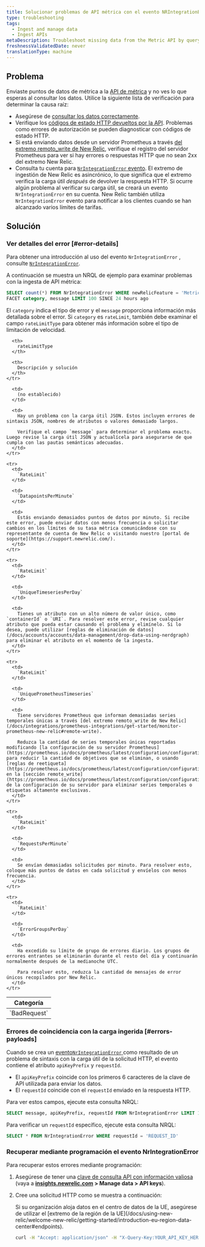 ```yaml
---
title: Solucionar problemas de API métrica con el evento NRIntegrationError
type: troubleshooting
tags:
  - Ingest and manage data
  - Ingest APIs
metaDescription: Troubleshoot missing data from the Metric API by querying NRIntegrationError data.
freshnessValidatedDate: never
translationType: machine
---
```


## Problema

Enviaste puntos de datos de métrica a la [API de métrica](/docs/introduction-new-relic-metric-api) y no ves lo que esperas al consultar los datos. Utilice la siguiente lista de verificación para determinar la causa raíz:

* Asegúrese de [consultar los datos correctamente](/docs/introduction-new-relic-metric-api#view-and-query).
* Verifique los [códigos de estado HTTP devueltos por la API](/docs/report-metrics-metric-api#response-validation). Problemas como errores de autorización se pueden diagnosticar con códigos de estado HTTP.
* Si está enviando datos desde un servidor Prometheus a través [del extremo remoto_write de New Relic](/docs/integrations/prometheus-integrations/get-started/monitor-prometheus-new-relic#remote-write), verifique el registro del servidor Prometheus para ver si hay errores o respuestas HTTP que no sean 2xx del extremo New Relic.
* Consulta tu cuenta para [`NrIntegrationError` evento](/docs/telemetry-data-platform/manage-data/nrintegrationerror). El extremo de ingestión de New Relic es asincrónico, lo que significa que el extremo verifica la carga útil _después_ de devolver la respuesta HTTP. Si ocurre algún problema al verificar su carga útil, se creará un evento `NrIntegrationError` en su cuenta. New Relic también utiliza `NrIntegrationError` evento para notificar a los clientes cuando se han alcanzado varios límites de tarifas.

## Solución

### Ver detalles del error [#error-details]

Para obtener una introducción al uso del evento `NrIntegrationError` , consulte [`NrIntegrationError`](/docs/telemetry-data-platform/manage-data/nrintegrationerror).

A continuación se muestra un NRQL de ejemplo para examinar problemas con la ingesta de API métrica:

```sql
SELECT count(*) FROM NrIntegrationError WHERE newRelicFeature = 'Metrics' 
FACET category, message LIMIT 100 SINCE 24 hours ago
```

El `category` indica el tipo de error y el `message` proporciona información más detallada sobre el error. Si `category` es `rateLimit`, también debe examinar el campo `rateLimitType` para obtener más información sobre el tipo de limitación de velocidad.

<table>
  <thead>
    <tr>
      <th>
        Categoría
      </th>

      <th>
        rateLimitType
      </th>

      <th>
        Descripción y solución
      </th>
    </tr>
  </thead>

  <tbody>
    <tr>
      <td>
        `BadRequest`
      </td>

      <td>
        (no establecido)
      </td>

      <td>
        Hay un problema con la carga útil JSON. Estos incluyen errores de sintaxis JSON, nombres de atributos o valores demasiado largos.

        Verifique el campo `message` para determinar el problema exacto. Luego revise la carga útil JSON y actualícela para asegurarse de que cumpla con las pautas semánticas adecuadas.
      </td>
    </tr>

    <tr>
      <td>
        `RateLimit`
      </td>

      <td>
        `DatapointsPerMinute`
      </td>

      <td>
        Estás enviando demasiados puntos de datos por minuto. Si recibe este error, puede enviar datos con menos frecuencia o solicitar cambios en los límites de su tasa métrica comunicándose con su representante de cuenta de New Relic o visitando nuestro [portal de soporte](https://support.newrelic.com/).
      </td>
    </tr>

    <tr>
      <td>
        `RateLimit`
      </td>

      <td>
        `UniqueTimeseriesPerDay`
      </td>

      <td>
        Tienes un atributo con un alto número de valor único, como `containerId` o `URI`. Para resolver este error, revise cualquier atributo que pueda estar causando el problema y elimínelo. Si lo desea, puede utilizar [reglas de eliminación de datos](/docs/accounts/accounts/data-management/drop-data-using-nerdgraph) para eliminar el atributo en el momento de la ingesta.
      </td>
    </tr>

    <tr>
      <td>
        `RateLimit`
      </td>

      <td>
        `UniquePrometheusTimeseries`
      </td>

      <td>
        Tiene servidores Prometheus que informan demasiadas series temporales únicas a través [del extremo remoto_write de New Relic](/docs/integrations/prometheus-integrations/get-started/monitor-prometheus-new-relic#remote-write).

        Reduzca la cantidad de series temporales únicas reportadas modificando [la configuración de su servidor Prometheus](https://prometheus.io/docs/prometheus/latest/configuration/configuration/) para reducir la cantidad de objetivos que se eliminan, o usando [reglas de reetiqueta](https://prometheus.io/docs/prometheus/latest/configuration/configuration/#relabel_config) en la [sección remote_write](https://prometheus.io/docs/prometheus/latest/configuration/configuration/#remote_write) de la configuración de su servidor para eliminar series temporales o etiquetas altamente exclusivas.
      </td>
    </tr>

    <tr>
      <td>
        `RateLimit`
      </td>

      <td>
        `RequestsPerMinute`
      </td>

      <td>
        Se envían demasiadas solicitudes por minuto. Para resolver esto, coloque más puntos de datos en cada solicitud y envíelos con menos frecuencia.
      </td>
    </tr>

    <tr>
      <td>
        `RateLimit`
      </td>

      <td>
        `ErrorGroupsPerDay`
      </td>

      <td>
        Ha excedido su límite de grupo de errores diario. Los grupos de errores entrantes se eliminarán durante el resto del día y continuarán normalmente después de la medianoche UTC.

        Para resolver esto, reduzca la cantidad de mensajes de error únicos recopilados por New Relic.
      </td>
    </tr>
  </tbody>
</table>

### Errores de coincidencia con la carga ingerida [#errors-payloads]

Cuando se crea un [evento`NrIntegrationError` ](/docs/telemetry-data-platform/manage-data/nrintegrationerror)como resultado de un problema de sintaxis con la carga útil de la solicitud HTTP, el evento contiene el atributo `apiKeyPrefix` y `requestId`.

* El `apiKeyPrefix` coincide con los primeros 6 caracteres de la clave de API utilizada para enviar los datos.
* El `requestId` coincide con el `requestId` enviado en la respuesta HTTP.

Para ver estos campos, ejecute esta consulta NRQL:

```sql
SELECT message, apiKeyPrefix, requestId FROM NrIntegrationError LIMIT 100
```

Para verificar un `requestId` específico, ejecute esta consulta NRQL:

```sql
SELECT * FROM NrIntegrationError WHERE requestId = 'REQUEST_ID'
```

### Recuperar mediante programación el evento NrIntegrationError

Para recuperar estos errores mediante programación:

1. Asegúrese de tener una [clave de consulta API con información valiosa](/docs/insights/insights-api/get-data/query-insights-event-data-api) (vaya a <DNT>**[insights.newrelic.com](https://insights.newrelic.com) > Manage data > API keys**</DNT>).

2. Cree una solicitud HTTP como se muestra a continuación:

   <Callout variant="tip">
     Si su organización aloja datos en el centro de datos de la UE, asegúrese de utilizar el [extremo de la región de la UE](/docs/using-new-relic/welcome-new-relic/getting-started/introduction-eu-region-data-center#endpoints).
   </Callout>

   ```bash
   curl -H "Accept: application/json" -H "X-Query-Key:YOUR_API_KEY_HERE" "https://insights-api.newrelic.com/v1/accounts/YOUR_ACCOUNT_HERE/query?nrql=SELECT%20*%20FROM%20NrIntegrationError%20where%20newRelicFeature='Metrics'"
   ```
